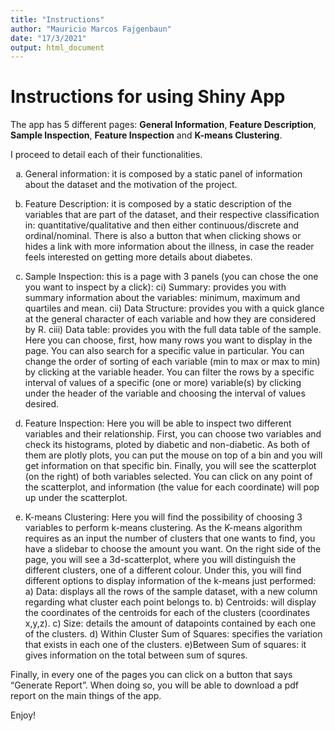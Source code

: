 ```yaml
---
title: "Instructions"
author: "Mauricio Marcos Fajgenbaun"
date: "17/3/2021"
output: html_document
---
```


# Instructions for using Shiny App

The app has 5 different pages: **General Information**, **Feature Description**, **Sample Inspection**, **Feature Inspection** and **K-means Clustering**.

I proceed to detail each of their functionalities.

a) General information: it is composed by a static panel of information about the dataset and the motivation of the project.

b) Feature Description: it is composed by a static description of the variables that are part of the dataset, and their respective classification in: quantitative/qualitative and then either continuous/discrete and ordinal/nominal. There is also a button that when clicking shows or hides a link with more information about the illness, in case the reader feels interested on getting more details about diabetes.

c) Sample Inspection: this is a page with 3 panels (you can chose the one you want to inspect by a click): ci) Summary: provides you with summary information about the variables: minimum, maximum and quartiles and mean. cii) Data Structure: provides you with a quick glance at the general character of each variable and how they are considered by R. ciii) Data table: provides you with the full data table of the sample. Here you can choose, first, how many rows you want to display in the page. You can also search for a specific value in particular. You can change the order of sorting of each variable (min to max or max to min) by clicking at the variable header. You can filter the rows by a specific interval of values of a specific (one or more) variable(s) by clicking under the header of the variable and choosing the interval of values desired.

d) Feature Inspection: Here you will be able to inspect two different variables and their relationship. First, you can choose two variables and check its histograms, ploted by diabetic and non-diabetic. As both of them are plotly plots, you can put the mouse on top of a bin and you will get information on that specific bin. Finally, you will see the scatterplot (on the right) of both variables selected. You can click on any point of the scatterplot, and information (the value for each coordinate) will pop up under the scatterplot.

e) K-means Clustering: Here you will find the possibility of choosing 3 variables to perform k-means clustering. As the K-means algorithm requires as an input the number of clusters that one wants to find, you have a slidebar to choose the amount you want. On the right side of the page, you will see a 3d-scatterplot, where you will distinguish the different clusters, one of a different colour. Under this, you will find different options to display information of the k-means just performed: a) Data: displays all the rows of the sample dataset, with a new column regarding what cluster each point belongs to. b) Centroids: will display the coordinates of the centroids for each of the clusters (coordinates x,y,z). c) Size: details the amount of datapoints contained by each one of the clusters. d) Within Cluster Sum of Squares: specifies the variation that exists in each one of the clusters. e)Between Sum of squares: it gives information on the total between sum of squres.

Finally, in every one of the pages you can click on a button that says "Generate Report". When doing so, you will be able to download a pdf report on the main things of the app.

Enjoy!